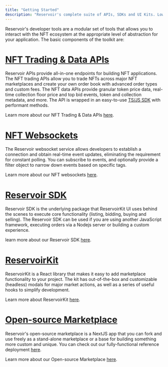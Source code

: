 ```yaml
---
title: "Getting Started"
description: "Reservoir's complete suite of APIs, SDKs and UI Kits. Low-level tooling that lets you focus on your product’s strengths by abstracting the complexity of interacting with the NFT market"
---
```


Reservoir's developer tools are a modular set of tools that allows you to interact with the NFT ecosystem at the appropriate level of abstraction for your application. The basic components of the toolkit are:

# [NFT Trading & Data APIs](/reference/overview)

Reservoir APIs provide all-in-one endpoints for building NFT applications. The NFT trading APIs allow you to trade NFTs across major NFT marketplaces and create your own order book with advanced order types and custom fees. The NFT data APIs provide granular token price data, real-time collection floor price and top bid events, token and collection metadata, and more. The API is wrapped in an easy-to-use [TS/JS SDK](/reference/reservoir-sdk-jstsnode) with performant methods.

Learn more about our NFT Trading & Data APIs [here](/reference/overview).

# [NFT Websockets](/reference/websockets)

The Reservoir websocket service allows developers to establish a connection and obtain real-time event updates, eliminating the requirement for constant polling. You can subscribe to events, and optionally provide a filter object to narrow down events based on specific tags.

Learn more about our NFT websockets [here](/reference/websockets).

# [Reservoir SDK](/reference/reservoir-sdk-jstsnode)

Reservoir SDK is the underlying package that ReservoirKit UI uses behind the scenes to execute core functionality (listing, bidding, buying and selling). The Reservoir SDK can be used if you are using another JavaScript framework, executing orders via a Nodejs server or building a custom experience.

learn more about our Reservoir SDK [here](/reference/reservoir-sdk-jstsnode).

# [ReservoirKit](/reference/reservoirkit)

ReservoirKit is a React library that makes it easy to add marketplace functionality to your project. The kit has out-of-the-box and customizable (headless) modals for major market actions, as well as a series of useful hooks to simplify development.

Learn more about ReservoirKit [here](/reference/reservoirkit).

# [Open-source Marketplace](/reference/open-source-marketplace)

Reservoir's open-source marketplace is a NextJS app that you can fork and use freely as a stand-alone marketplace or a base for building something more custom and unique. You can check out our fully-functional reference deployment [here](https://marketplace.reservoir.tools/).

Learn more about our Open-source Marketplace [here](/reference/open-source-marketplace).
